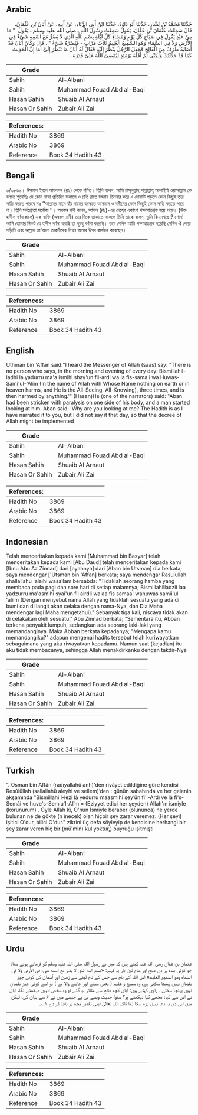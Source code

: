 ## Arabic


<div dir="rtl" lang="ar" style={{fontSize:'larger',backgroundColor:'#f8f9fa',padding:20}}>
حَدَّثَنَا مُحَمَّدُ بْنُ بَشَّارٍ، حَدَّثَنَا أَبُو دَاوُدَ، حَدَّثَنَا ابْنُ أَبِي الزِّنَادِ، عَنْ أَبِيهِ، عَنْ أَبَانَ بْنِ عُثْمَانَ، قَالَ سَمِعْتُ عُثْمَانَ بْنَ عَفَّانَ، يَقُولُ سَمِعْتُ رَسُولَ اللَّهِ ـ صلى الله عليه وسلم ـ يَقُولُ ‏ "‏ مَا مِنْ عَبْدٍ يَقُولُ فِي صَبَاحِ كُلِّ يَوْمٍ وَمَسَاءِ كَلِّ لَيْلَةٍ بِسْمِ اللَّهِ الَّذِي لاَ يَضُرُّ مَعَ اسْمِهِ شَىْءٌ فِي الأَرْضِ وَلاَ فِي السَّمَاءِ وَهُوَ السَّمِيعُ الْعَلِيمُ ثَلاَثَ مَرَّاتٍ - فَيَضُرَّهُ شَىْءٌ ‏"‏ ‏.‏ قَالَ وَكَانَ أَبَانُ قَدْ أَصَابَهُ طَرَفٌ مِنَ الْفَالِجِ فَجَعَلَ الرَّجُلُ يَنْظُرُ إِلَيْهِ فَقَالَ لَهُ أَبَانُ مَا تَنْظُرُ إِلَىَّ أَمَا إِنَّ الْحَدِيثَ كَمَا قَدْ حَدَّثْتُكَ وَلَكِنِّي لَمْ أَقُلْهُ يَوْمَئِذٍ لِيُمْضِيَ اللَّهُ عَلَىَّ قَدَرَهُ ‏.‏
</div>
<div style={{backgroundColor:'#f8f9fa',padding:20, marginBottom: 10}}><table> <thead> <tr> <th>Grade</th> <th></th> </tr> </thead> <tbody> <tr><td>Sahih</td><td>Al-Albani</td></tr><tr><td>Sahih</td><td>Muhammad Fouad Abd al-Baqi</td></tr><tr><td>Hasan Sahih</td><td>Shuaib Al Arnaut</td></tr><tr><td>Hasan Or Sahih</td><td>Zubair Ali Zai</td></tr></tbody></table><table> <thead> <tr> <th>References:</th> <th></th> </tr> </thead> <tbody><tr><td>Hadith No</td><td>3869</td></tr><tr><td>Arabic No</td><td>3869</td></tr><tr><td>Reference</td><td>Book 34 Hadith 43</td></tr></tbody></table></div>

## Bengali


<div dir="ltr" lang="bn" style={{fontSize:'larger',backgroundColor:'#f8f9fa',padding:20}}>
৩/৩৮৬৯। উসমান ইবনে আফফান (রাঃ) থেকে বর্ণিত। তিনি বলেন, আমি রাসূলুল্লাহ সাল্লাল্লাহু আলাইহি ওয়াসাল্লাম কে বলতে শুনেছিঃ যে কোন বান্দা প্রতিদিন সকালে ও প্রতি রাতে সন্ধ্যায় তিনবার করে এ দোয়াটি পড়লে কোন কিছুই তার ক্ষতি করতে পারবে নাঃ ‘‘আল্লাহর নামে যাঁর নামের বরকতে আসমান ও যমীনের কোন কিছুই কোন ক্ষতি করতে পারে না। তিনি সর্বশ্রোতা সর্বোজ্ঞ ’’। অধস্তন রাবী বলেন, আবান (রাঃ)-এর দেহের একাংশ পক্ষাঘাতগ্রস্ত হয়ে পড়ে। (উক্ত হাদীস বর্ণনাকালে) এক ব্যক্তি (অধস্তন রাবী) তার দিকে তাকাতে থাকলে তিনি তাকে বলেন, তুমি কি দেখছো? শোন! আমি তোমার নিকট যে হাদীস বর্ণনা করছি তা হুবহু বর্ণনা করেছি। তবে যেদিন আমি পক্ষাঘাতগ্রস্ত হয়েছি সেদিন ঐ দোয়া পড়িনি এবং আল্লাহ তা‘আলা তাকদীরের লিখন আমার উপর কার্যকর করেছেন।
</div>
<div style={{backgroundColor:'#f8f9fa',padding:20, marginBottom: 10}}><table> <thead> <tr> <th>Grade</th> <th></th> </tr> </thead> <tbody> <tr><td>Sahih</td><td>Al-Albani</td></tr><tr><td>Sahih</td><td>Muhammad Fouad Abd al-Baqi</td></tr><tr><td>Hasan Sahih</td><td>Shuaib Al Arnaut</td></tr><tr><td>Hasan Or Sahih</td><td>Zubair Ali Zai</td></tr></tbody></table><table> <thead> <tr> <th>References:</th> <th></th> </tr> </thead> <tbody><tr><td>Hadith No</td><td>3869</td></tr><tr><td>Arabic No</td><td>3869</td></tr><tr><td>Reference</td><td>Book 34 Hadith 43</td></tr></tbody></table></div>

## English


<div dir="ltr" lang="en" style={{fontSize:'larger',backgroundColor:'#f8f9fa',padding:20}}>
Uthman bin 'Affan said:"I heard the Messenger of Allah (saas) say: "There is no person who says, in the morning and evening of every day: Bismillahil-ladhi la yadurru ma'a ismihi shay'un fil-ardi wa la fis-sama'i wa Huwas-Sami'ul-'Alim (In the name of Allah with Whose Name nothing on earth or in heaven harms, and He is the All-Seeing, All-Knowing), three times, and is then harmed by anything.'" (Hasan)He (one of the narrators) said: "Aban had been stricken with paralysis on one side of his body, and a man started looking at him. Aban said: 'Why are you looking at me? The Hadith is as I have narrated it to you, but I did not say it that day, so that the decree of Allah might be implemented
</div>
<div style={{backgroundColor:'#f8f9fa',padding:20, marginBottom: 10}}><table> <thead> <tr> <th>Grade</th> <th></th> </tr> </thead> <tbody> <tr><td>Sahih</td><td>Al-Albani</td></tr><tr><td>Sahih</td><td>Muhammad Fouad Abd al-Baqi</td></tr><tr><td>Hasan Sahih</td><td>Shuaib Al Arnaut</td></tr><tr><td>Hasan Or Sahih</td><td>Zubair Ali Zai</td></tr></tbody></table><table> <thead> <tr> <th>References:</th> <th></th> </tr> </thead> <tbody><tr><td>Hadith No</td><td>3869</td></tr><tr><td>Arabic No</td><td>3869</td></tr><tr><td>Reference</td><td>Book 34 Hadith 43</td></tr></tbody></table></div>

## Indonesian


<div dir="ltr" lang="id" style={{fontSize:'larger',backgroundColor:'#f8f9fa',padding:20}}>
Telah menceritakan kepada kami [Muhammad bin Basyar] telah menceritakan kepada kami [Abu Daud] telah menceritakan kepada kami [Ibnu Abu Az Zinnad] dari [ayahnya] dari [Aban bin Utsman] dia berkata; saya mendengar ['Utsman bin 'Affan] berkata; saya mendengar Rasulullah shallallahu 'alaihi wasallam bersabda: "Tidaklah seorang hamba yang membaca pada pagi dan sore hari di setiap malamnya; Bismillahilladzii laa yadzurru ma'asmihi syai'un fil alrdli walaa fis samaa' wahuwas samii'ul 'aliim (Dengan menyebut nama Allah yang tidaklah sesuatu yang ada di bumi dan di langit akan celaka dengan nama-Nya, dan Dia Maha mendengar lagi Maha mengetahui)." Sebanyak tiga kali, niscaya tidak akan di celakakan oleh sesuatu." Abu Zinnad berkata; "Sementara itu, Abban terkena penyakit lumpuh, sedangkan ada seorang laki-laki yang memandanginya. Maka Abban berkata kepadanya; "Mengapa kamu memandangiku?" adapun mengenai hadits tersebut telah kuriwayatkan sebagaimana yang aku riwayatkan kepadamu. Namun saat (kejadian) itu aku tidak membacanya, sehingga Allah menakdirkanku dengan takdir-Nya
</div>
<div style={{backgroundColor:'#f8f9fa',padding:20, marginBottom: 10}}><table> <thead> <tr> <th>Grade</th> <th></th> </tr> </thead> <tbody> <tr><td>Sahih</td><td>Al-Albani</td></tr><tr><td>Sahih</td><td>Muhammad Fouad Abd al-Baqi</td></tr><tr><td>Hasan Sahih</td><td>Shuaib Al Arnaut</td></tr><tr><td>Hasan Or Sahih</td><td>Zubair Ali Zai</td></tr></tbody></table><table> <thead> <tr> <th>References:</th> <th></th> </tr> </thead> <tbody><tr><td>Hadith No</td><td>3869</td></tr><tr><td>Arabic No</td><td>3869</td></tr><tr><td>Reference</td><td>Book 34 Hadith 43</td></tr></tbody></table></div>

## Turkish


<div dir="ltr" lang="tr" style={{fontSize:'larger',backgroundColor:'#f8f9fa',padding:20}}>
“. Osman bin Affân (radıyallahü anh)'den rivâyet edildiğine göre kendisi Resûlüllah (sallallahü aleyhi ve sellem)’den : günün sabahında ve her gelenin akşamında "Bismillahi'l-lezi lâ yedurru maasmihi şey’ün fi'l-Ardı ve lâ fi's-Semâi ve huve's-Semiu'l-Alîm = (Eziyyet edici her şeyden) Allah'ın ismiyle (korunurum) . Öyle Allah ki, O'nun İsmiyle beraber (olununca) ne yerde bulunan ne de gökte (n inecek) olan hiçbir şey zarar veremez. (Her şeyi) işitici O'dur, bilici O'dur." zikrini üç defa söyleyip de kendisine herhangi bir şey zarar veren hiç bir (mü'min) kul yoktur,) buyruğu işitmişti
</div>
<div style={{backgroundColor:'#f8f9fa',padding:20, marginBottom: 10}}><table> <thead> <tr> <th>Grade</th> <th></th> </tr> </thead> <tbody> <tr><td>Sahih</td><td>Al-Albani</td></tr><tr><td>Sahih</td><td>Muhammad Fouad Abd al-Baqi</td></tr><tr><td>Hasan Sahih</td><td>Shuaib Al Arnaut</td></tr><tr><td>Hasan Or Sahih</td><td>Zubair Ali Zai</td></tr></tbody></table><table> <thead> <tr> <th>References:</th> <th></th> </tr> </thead> <tbody><tr><td>Hadith No</td><td>3869</td></tr><tr><td>Arabic No</td><td>3869</td></tr><tr><td>Reference</td><td>Book 34 Hadith 43</td></tr></tbody></table></div>

## Urdu


<div dir="rtl" lang="ur" style={{fontSize:'larger',backgroundColor:'#f8f9fa',padding:20}}>
عثمان بن عفان رضی اللہ عنہ کہتے ہیں کہ میں نے رسول اللہ صلی اللہ علیہ وسلم کو فرماتے ہوئے سنا: جو کوئی بندہ ہر دن صبح اور شام تین بار یہ کہے: «بسم الله الذي لا يضر مع اسمه شيء في الأرض ولا في السماء وهو السميع العليم» اس اللہ کے نام سے جس کے نام لینے سے زمین اور آسمان کی کوئی چیز نقصان نہیں پہنچا سکتی ہے، وہ سمیع و علیم ( یعنی سننے اور جاننے والا ہے ) تو اسے کوئی چیز نقصان نہیں پہنچا سکتی ۔ راوی کہتے ہیں: ابان کچھ فالج سے متاثر ہو گئے تو وہ شخص انہیں دیکھنے لگا، ابان نے اس سے کہا: مجھے کیا دیکھتے ہو؟ سنو! حدیث ویسے ہی ہے جیسے میں نے تم سے بیان کی، لیکن میں اس دن یہ دعا نہیں پڑھ سکا تھا تاکہ اللہ تعالیٰ اپنی تقدیر مجھ پر نافذ کر دے ۱؎۔
</div>
<div style={{backgroundColor:'#f8f9fa',padding:20, marginBottom: 10}}><table> <thead> <tr> <th>Grade</th> <th></th> </tr> </thead> <tbody> <tr><td>Sahih</td><td>Al-Albani</td></tr><tr><td>Sahih</td><td>Muhammad Fouad Abd al-Baqi</td></tr><tr><td>Hasan Sahih</td><td>Shuaib Al Arnaut</td></tr><tr><td>Hasan Or Sahih</td><td>Zubair Ali Zai</td></tr></tbody></table><table> <thead> <tr> <th>References:</th> <th></th> </tr> </thead> <tbody><tr><td>Hadith No</td><td>3869</td></tr><tr><td>Arabic No</td><td>3869</td></tr><tr><td>Reference</td><td>Book 34 Hadith 43</td></tr></tbody></table></div>